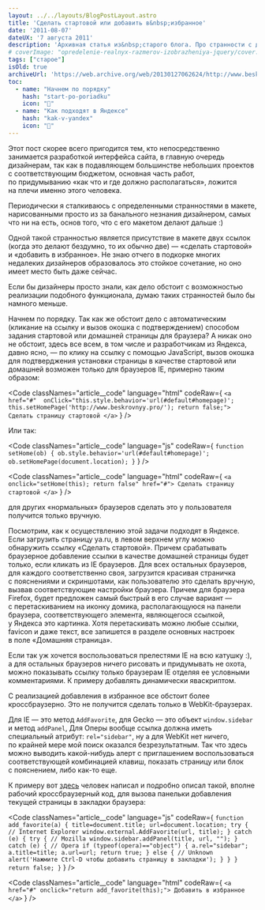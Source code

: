 ```yaml
---
layout: ../../layouts/BlogPostLayout.astro
title: 'Сделать стартовой или добавить в&nbsp;избранное'
date: '2011-08-07'
dateUX: '7 августа 2011'
description: 'Архивная статья из&nbsp;старого блога. Про странности с добавлением страницы в избранное.'
# coverImage: "opredelenie-realnyx-razmerov-izobrazheniya-jquery/cover.jpg"
tags: ["старое"]
isOld: true
archiveUrl: 'https://web.archive.org/web/20130127062624/http://www.beskrovnyy.com/verstka/sdelat-startovoj-ili-dobavit-v-izbrannoe'
toc: 
  - name: "Начнем по порядку"
    hash: "start-po-poriadku"
    icon: "📄"
  - name: "Как подходят в Яндексе"
    hash: "kak-v-yandex"
    icon: "📄"
---
```



<p class="article__text">Этот пост скорее всего пригодится тем, кто непосредственно занимается разработкой интерфейса сайта, в&nbsp;главную очередь дизайнерам, так как в&nbsp;подавляющем большинстве небольших проектов с&nbsp;соответствующим бюджетом, основная часть работ, по&nbsp;придумыванию &laquo;как что и&nbsp;где должно располагаться&raquo;, ложится на&nbsp;плечи именно этого человека.</p>
<p class="article__text">Периодически я&nbsp;сталкиваюсь с&nbsp;определенными странностями в&nbsp;макете, нарисованными просто из&nbsp;за&nbsp;банального незнания дизайнером, самых что ни&nbsp;на&nbsp;есть, основ того, что с&nbsp;его макетом делают дальше :)</p>
<p class="article__text">Одной такой странностью является присутствие в&nbsp;макете двух ссылок (когда это делают бездумно, то&nbsp;их&nbsp;обычно две)&nbsp;&mdash; &laquo;сделать стартовой&raquo; и&nbsp;&laquo;добавить в&nbsp;избранное&raquo;. Не&nbsp;знаю отчего в&nbsp;подкорке многих недалеких дизайнеров образовалось это стойкое сочетание, но&nbsp;оно имеет место быть даже сейчас.</p>
<p class="article__text">Если&nbsp;бы дизайнеры просто знали, как дело обстоит с&nbsp;возможностью реализации подобного функционала, думаю таких странностей было&nbsp;бы намного меньше.</p>
<p id="start-po-poriadku" class="article__text article__text--anchor-target" data-anchor>Начнем по&nbsp;порядку. Так как&nbsp;же обстоит дело с&nbsp;автоматическим (кликание на&nbsp;ссылку и&nbsp;вызов окошка с&nbsp;подтверждением) способом задания стартовой или домашней страницы для браузера? А&nbsp;никак оно не&nbsp;обстоит, здесь все всем, в&nbsp;том числе и&nbsp;разработчикам из&nbsp;Яндекса, давно ясно,&nbsp;&mdash; по&nbsp;клику на&nbsp;ссылку с&nbsp;помощью JavaScript, вызов окошка для подтверджения установки страницы в&nbsp;качестве стартовой или домашней возможен только для браузеров&nbsp;IE, примерно таким образом:</p>

<Code classNames="article__code" language="html" codeRaw={
    `
    <a href="#" 
      onClick="this.style.behavior='url(#default#homepage)';
      this.setHomePage('http://www.beskrovnyy.pro/'); return false;">
      Сделать страницу стартовой
    </a>
    `
} />

<p class="article__text">Или так:</p>

<Code classNames="article__code" language="js" codeRaw={
  `
  function setHome(ob) {
    ob.style.behavior='url(#default#homepage)';
    ob.setHomePage(document.location);
  }
  `
} />

<Code classNames="article__code" language="html" codeRaw={
    `
    <a onclick="setHome(this); return false" href="#">
      Сделать страницу стартовой
    </a>
    `
} />

<p class="article__text">для других &laquo;нормальных&raquo; браузеров сделать это у&nbsp;пользователя получится только вручную.</p>
<p id="kak-v-yandex" class="article__text article__text--anchor-target" data-anchor>Посмотрим, как к&nbsp;осуществлению этой задачи подходят в&nbsp;Яндексе. Если загрузить страницу ya.ru, в&nbsp;левом верхнем углу можно обнаружить ссылку &laquo;Сделать стартовой&raquo;. Причем срабатывать браузерное добавление ссылки в&nbsp;качестве домашней страницы будет только, если кликать из&nbsp;IE браузеров. Для всех остальных браузеров, для каждого соответственно своя, загрузится красивая страничка с&nbsp;пояснениями и&nbsp;скриншотами, как пользователю это сделать вручную, вызвав соответствующие настройки браузера. Причем для браузера Firefox, будет предложен самый быстрый в&nbsp;его случае вариант&nbsp;&mdash; с&nbsp;перетаскиванием на&nbsp;иконку домика, располагающуюся на&nbsp;панели браузера, соответствующего элемента, являющегося ссылкой, у&nbsp;Яндекса это картинка. Хотя перетаскивать можно любые ссылки, favicon и&nbsp;даже текст, все запишется в&nbsp;разделе основных настроек в&nbsp;поле &laquo;Домашняя страница&raquo;.</p>
<p class="article__text">Если так уж&nbsp;хочется воспользоваться прелестями&nbsp;IE на&nbsp;всю катушку :), а&nbsp;для остальных браузеров ничего рисовать и&nbsp;придумывать не&nbsp;охота, можно показывать ссылку только браузерам&nbsp;IE отделяя ее&nbsp;условными комментариями. К&nbsp;примеру добавлять динамически яваскриптом.</p>
<p class="article__text">С&nbsp;реализацией добавления в&nbsp;избранное все обстоит более кроссбраузерно. Это не&nbsp;получится сделать только в&nbsp;WebKit-браузерах.</p>
<p class="article__text">Для IE&nbsp;&mdash; это метод <code class="inline-code">AddFavorite</code>, для Gecko&nbsp;&mdash; это объект <code class="inline-code">window.sidebar</code> и&nbsp;метод <code class="inline-code">addPanel</code>, Для Оперы вообще ссылка должна иметь специальный атрибут: <code class="inline-code">rel="sidebar"</code>, ну&nbsp;а&nbsp;для WebKit нет ничего, по&nbsp;крайней мере мой поиск оказался безрезультатным. Так что здесь можно выводить какой-нибудь алерт с&nbsp;приглашением воспользоваться соответствующей комбинацией клавиш, показать страницу или блок с&nbsp;пояснением, либо как-то еще. </p>
<p class="article__text">К&nbsp;примеру вот <a class="link link--info" href="https://web.archive.org/web/20130127062624/http://www.manhunter.ru/webmaster/43_krossbrauzernoe_dobavlenie_stranici_v_zakladki.html">здесь</a> человек написал и&nbsp;подробно описал такой, вполне рабочий кроссбраузерный код, для вызова панельки добавления текущей страницы в&nbsp;закладки браузера: </p>

<Code classNames="article__code" language="js" codeRaw={
  `
  function add_favorite(a) {
  title=document.title;
  url=document.location;
  try {
    // Internet Explorer
    window.external.AddFavorite(url, title);
  }
  catch (e) {
      try {
        // Mozilla
        window.sidebar.addPanel(title, url, "");
      }
      catch (e) {
        // Opera
        if (typeof(opera)=="object") {
          a.rel="sidebar";
          a.title=title;
          a.url=url;
          return true;
        }
        else {
          // Unknown
          alert('Нажмите Ctrl-D чтобы добавить страницу в закладки');
        }
      }
    }
    return false;
  }
  `
} />

<Code classNames="article__code" language="html" codeRaw={
    `
    <a href="#" onclick="return add_favorite(this);">
      Добавить в избранное
    </a>
    `
} />